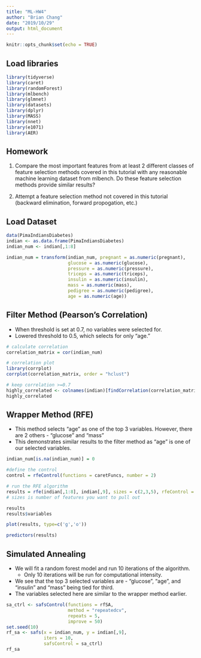 ```yaml
---
title: "ML-HW4"
author: "Brian Chang"
date: "2019/10/29"
output: html_document
---
```


```r
knitr::opts_chunk$set(echo = TRUE)
```

## Load libraries
```r
library(tidyverse)
library(caret)
library(randomForest)
library(mlbench)
library(glmnet)
library(datasets)
library(dplyr)
library(MASS)
library(nnet)
library(e1071)
library(AER)
```


## Homework

1. Compare the most important features from at least 2 different classes of feature selection methods covered in this tutorial with any reasonable machine learning dataset from mlbench. Do these feature selection methods provide similar results? 

2. Attempt a feature selection method not covered in this tutorial (backward elimination, forward propogation, etc.)

## Load Dataset
```r
data(PimaIndiansDiabetes)
indian <- as.data.frame(PimaIndiansDiabetes)
indian_num <- indian[,1:8]

indian_num = transform(indian_num, pregnant = as.numeric(pregnant), 
                       glucose = as.numeric(glucose),
                       pressure = as.numeric(pressure),
                       triceps = as.numeric(triceps),
                       insulin = as.numeric(insulin),
                       mass = as.numeric(mass),
                       pedigree = as.numeric(pedigree),
                       age = as.numeric(age))
```

## Filter Method (Pearson's Correlation)
* When threshold is set at 0.7, no variables were selected for.
* Lowered threshold to 0.5, which selects for only "age."
```r
# calculate correlation
correlation_matrix = cor(indian_num)

# correlation plot
library(corrplot)
corrplot(correlation_matrix, order = "hclust")

# keep correlation >=0.7
highly_correlated <- colnames(indian)[findCorrelation(correlation_matrix, cutoff = 0.5, verbose = TRUE)]
highly_correlated
```

## Wrapper Method (RFE)
* This method selects "age" as one of the top 3 variables. However, there are 2 others - "glucose" and "mass"
* This demonstrates similar results to the filter method as "age" is one of our selected variables.
```r
indian_num[is.na(indian_num)] = 0

#define the control 
control = rfeControl(functions = caretFuncs, number = 2)

# run the RFE algorithm
results = rfe(indian[,1:8], indian[,9], sizes = c(2,3,5), rfeControl = control, method = "svmRadial")
# sizes is number of features you want to pull out

results
results$variables

plot(results, type=c('g','o'))

predictors(results)
```


## Simulated Annealing
* We will fit a random forest model and run 10 iterations of the algorithm.
  + Only 10 iterations will be run for computational intensity.
* We see that the top 3 selected variables are - "glucose", "age", and "insulin" and "mass" being tied for third. 
* The variables selected here are similar to the wrapper method earlier.

```r
sa_ctrl <- safsControl(functions = rfSA,
                       method = "repeatedcv",
                       repeats = 5,
                       improve = 50)
set.seed(10)
rf_sa <- safs(x = indian_num, y = indian[,9],
              iters = 10,
              safsControl = sa_ctrl)
rf_sa
```

